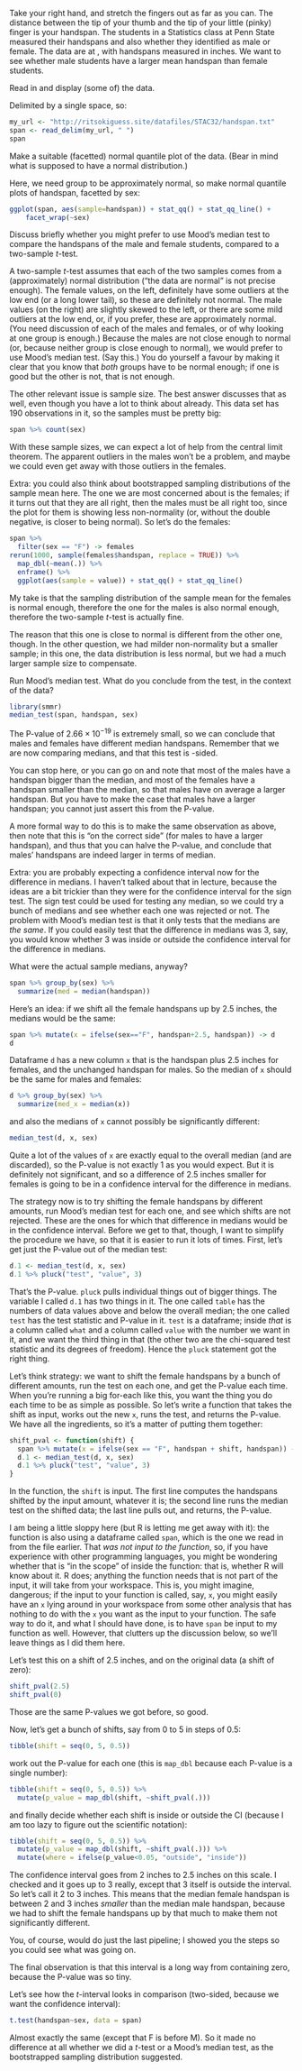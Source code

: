 \question Take your right hand, and stretch the fingers out as far as
you can. The distance between the tip of your thumb and the tip of
your little (pinky) finger is your handspan. The students in a
Statistics class at Penn State measured their handspans and also
whether they identified as male or female.  The data are at
\url{http://ritsokiguess.site/datafiles/STAC32/handspan.txt}, with handspans
measured in inches. We want to
see whether male students have a larger mean handspan than female students.

\bP
  \p Read in and display (some of) the data.
  
  \bS

Delimited by a single space, so:

```r
my_url <- "http://ritsokiguess.site/datafiles/STAC32/handspan.txt"
span <- read_delim(my_url, " ")
span
``` 
  \eS
  
  \p Make a suitable (facetted) normal quantile plot of the data. (Bear in
  mind what is supposed to have a normal distribution.)
  
  \bS
    Here, we need \emph{each} group to be approximately
    normal, so make normal quantile plots of handspan, facetted by sex:
    
```r
ggplot(span, aes(sample=handspan)) + stat_qq() + stat_qq_line() +
    facet_wrap(~sex)
```     
  \eS
  
  \p Discuss briefly whether you might prefer to use Mood's median
  test to compare the handspans of the male and female students,
  compared to a two-sample $t$-test.
  
  \bS
    A two-sample $t$-test assumes that each of the two samples comes
    from a (approximately) normal distribution ("the data
    are normal" is not precise enough). The female values, on the left, definitely have some
    outliers at the low end (or a long lower tail), so these are
    definitely not normal.
    The male values (on the right) are
    slightly skewed to the left, or there are some mild outliers at the low end, or, if you prefer, these are
    approximately normal. 
    (You need discussion of each of the males and
    females, or of why looking at one group is enough.) Because the males are not close enough to normal (or,
    because neither group is close enough to normal), we would prefer
    to use Mood's median test. (Say this.) You do yourself a favour by making it clear that you know that *both* groups have to be normal enough;
    if one is good but the other is not, that is not enough.
    
  The other relevant issue is sample size. The best answer discusses that as well, even though you have a lot to think about already. This data set has 190 observations in it, so the samples must be pretty big:
  
```r
span %>% count(sex)
```
  
  With these sample sizes, we can expect a lot of help from the central limit theorem. The apparent outliers in the males won't be a problem, and maybe we could even get away with those 
  outliers in the females.
    
  Extra: you could also think about bootstrapped sampling distributions of the sample mean here. The one we are most concerned about is the females; if it turns out that they are all right, then the males must be all right too, since the plot for them is showing less non-normality (or, without the double negative, is closer to being normal). So let's do the females:
  
```r
span %>% 
  filter(sex == "F") -> females 
rerun(1000, sample(females$handspan, replace = TRUE)) %>% 
  map_dbl(~mean(.)) %>% 
  enframe() %>% 
  ggplot(aes(sample = value)) + stat_qq() + stat_qq_line()
```
  
My take is that the sampling distribution of the sample mean for the females is normal enough, therefore the one for the males is also normal enough, therefore the two-sample $t$-test is actually fine.
  
  The reason that this one is close to normal is different from the other one, though. In the other question, we had milder non-normality but a smaller sample; in this one, the data distribution is less normal, but we had a much larger sample size to compensate.
  
  \eS
  
  \p Run Mood's median test. What do you conclude from the test, in the context of the data?
  
  \bS
```r
library(smmr)
median_test(span, handspan, sex)
```     

  The P-value of $2.66 \times 10^{-19}$ is extremely small, so we
    can conclude that males and females have different median
    handspans. Remember that we are now comparing medians, and that
    this test is \emph{two}-sided. 
    
  You can stop here, or you can go on and note that most of the
    males have a handspan bigger than the median, and most of the
    females have a handspan smaller than the median, so that males
    have on average a larger handspan. But you have to make the case
    that males have a larger handspan; you cannot just assert this
    from the P-value.
    
  A more formal way to do this is to  make the same observation as
    above, then note that this is "on the correct side" (for males
    to have a larger handspan), and thus that you can halve the
    P-value, and conclude that males' handspans are indeed larger in
    terms of median.
    
   Extra: you are probably expecting a confidence interval now for
    the difference in medians. I haven't talked about that in lecture, because the ideas are a bit trickier than they were for the confidence interval for the sign test. The sign test could be used for testing any median, so we could try a bunch of medians and see whether each one was rejected or not. The problem with Mood's median test is that it only tests that the medians are *the same*. If you could easily test that the difference in medians was 3, say, you would know whether 3 was inside or outside the confidence interval for the difference in medians.
    
What were the actual sample medians, anyway?

```r
span %>% group_by(sex) %>% 
  summarize(med = median(handspan))
```

Here's an idea: if we shift all the female handspans up by 2.5 inches, the medians would be the same:

```r
span %>% mutate(x = ifelse(sex=="F", handspan+2.5, handspan)) -> d
d
```

Dataframe `d` has a new column `x` that is the handspan plus 2.5 inches for females, and the unchanged handspan for males. So the median of `x` should be the same for males and females:

```r
d %>% group_by(sex) %>% 
  summarize(med_x = median(x))
```

and also the medians of `x` cannot possibly be significantly different:

```r
median_test(d, x, sex)
```
Quite a lot of the values of `x` are exactly equal to the overall median (and are discarded), so the P-value is not exactly 1 as you would expect. But it is definitely not significant, and so a difference of 2.5 inches smaller for females is going to be in a confidence interval for the difference in medians.

The strategy now is to try shifting the female handspans by different amounts, run Mood's median test for each one, and see which shifts are not rejected. These are the ones for which that difference in medians would be in the confidence interval. Before we get to that, though, I want to simplify the procedure we have, so that it is easier to run it lots of times. First, let's get just the P-value out of the median test:

```r
d.1 <- median_test(d, x, sex)
d.1 %>% pluck("test", "value", 3)
```

That's the P-value. `pluck` pulls individual things out of bigger things. The variable I called `d.1` has two things in it. The one called `table` has the numbers of data values above and below the overall median; the one called `test` has the test statistic and P-value in it. `test` is a dataframe; inside *that* is a column called `what` and a column called `value` with the number we want in it, and we want the third thing in that (the other two are the chi-squared test statistic and its degrees of freedom). Hence the `pluck` statement got the right thing.

Let's think strategy: we want to shift the female handspans by a bunch of different amounts, run the test on each one, and get the P-value each time. When you're running a big for-each like this, you want the thing you do each time to be as simple as possible. So let's write a function that takes the shift as input, works out the new `x`, runs the test, and returns the P-value. We have all the ingredients, so it's a matter of putting them together:

```r
shift_pval <- function(shift) {
  span %>% mutate(x = ifelse(sex == "F", handspan + shift, handspan)) -> d
  d.1 <- median_test(d, x, sex)
  d.1 %>% pluck("test", "value", 3)
}
```

In the function, the `shift` is input. The first line computes the handspans shifted by the input amount, whatever it is; the second line runs the median test on the shifted data; the last line pulls out, and returns, the P-value.

I am being a little sloppy here (but R is letting me get away with it): the function is also using a dataframe called `span`, which is the one we read in from the file earlier. That *was not input to the function*, so, if you have experience with other programming languages, you might be wondering whether that is "in the scope" of inside the function: that is, whether R will know about it. R does; anything the function needs that is not part of the input, it will take from your workspace. This is, you might imagine, dangerous; if the input to your function is called, say, `x`, you might easily have an `x` lying around in your workspace from some other analysis that has nothing to do with the `x` you want as the input to your function. The safe way to do it, and what I should have done, is to have `span` be input to my function as well. However, that clutters up the discussion below, so we'll leave things as I did them here.

Let's test this on a shift of 2.5 inches, and on the original data (a shift of zero):

```r
shift_pval(2.5)
shift_pval(0)
```

Those are the same P-values we got before, so good.

Now, let's get a bunch of shifts, say from 0 to 5 in steps of 0.5:

```r
tibble(shift = seq(0, 5, 0.5))
```

work out the P-value for each one (this is `map_dbl` because each P-value is a single number):

```r
tibble(shift = seq(0, 5, 0.5)) %>% 
  mutate(p_value = map_dbl(shift, ~shift_pval(.)))
```

and finally decide whether each shift is inside or outside the CI (because I am too lazy to figure out the scientific notation):

```r
tibble(shift = seq(0, 5, 0.5)) %>% 
  mutate(p_value = map_dbl(shift, ~shift_pval(.))) %>% 
  mutate(where = ifelse(p_value<0.05, "outside", "inside"))

```

The confidence interval goes from 2 inches to 2.5 inches on this scale. I checked and it goes up to 3 really, except that 3 itself is outside the interval. So let's call it 2 to 3 inches. This means that the median female handspan is between 2 and 3 inches *smaller* than the median male handspan, because we had to shift the female handspans up by that much to make them not significantly different.

You, of course, would do just the last pipeline; I showed you the steps so you could see what was going on.

The final observation is that this interval is a long way from containing zero, because the P-value was so tiny. 

Let's see how the $t$-interval looks in comparison (two-sided, because we want the confidence interval):

```r
t.test(handspan~sex, data = span)
```

Almost exactly the same (except that F is before M). So it made no difference at all whether we did a $t$-test or a Mood's median test, as the bootstrapped sampling distribution suggested.

  \eS
  

  
  
\eP

